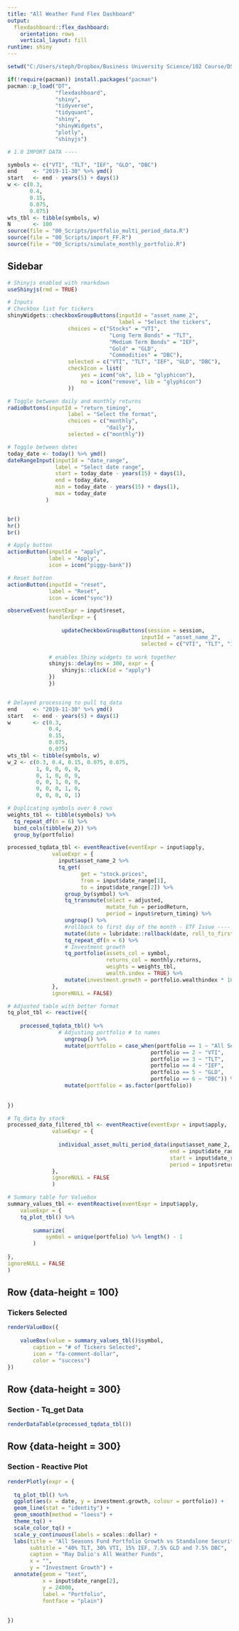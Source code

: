 ```yaml
---
title: "All Weather Fund Flex Dashboard"
output: 
  flexdashboard::flex_dashboard:
    orientation: rows
    vertical_layout: fill
runtime: shiny
---
```


```r
setwd("C:/Users/steph/Dropbox/Business University Science/102 Course/DS4B_102_R_Shiny_Apps_1/Personal Portfolio")

if(!require(pacman)) install.packages("pacman")
pacman::p_load("DT",
               "flexdashboard",
               "shiny",
               "tidyverse",
               "tidyquant",
               "shiny",
               "shinyWidgets",
               "plotly",
               "shinyjs")

```


```r
# 1.0 IMPORT DATA ----

symbols <- c("VTI", "TLT", "IEF", "GLD", "DBC")
end     <- "2019-11-30" %>% ymd()
start   <- end - years(5) + days(1)
w <- c(0.3,
       0.4,
       0.15,
       0.075,
       0.075)
wts_tbl <- tibble(symbols, w)
N       <- 100
source(file = "00_Scripts/portfolio_multi_period_data.R")
source(file = "00_Scripts/import_FF.R")
source(file = "00_Scripts/simulate_monthly_portfolio.R")


```

Sidebar {.sidebar}
----------------------------

```r
# Shinyjs enabled with rmarkdown
useShinyjs(rmd = TRUE)

# Inputs
# Checkbox list for tickers
shinyWidgets::checkboxGroupButtons(inputId = "asset_name_2",
                                   label = "Select the tickers",
                   choices = c("Stocks" = "VTI",
                                "Long Term Bonds" = "TLT",
                                "Medium Term Bonds" = "IEF",
                                "Gold" = "GLD",
                                "Commodities" = "DBC"),
                   selected = c("VTI", "TLT", "IEF", "GLD", "DBC"),
                   checkIcon = list(
                       yes = icon("ok", lib = "glyphicon"),
                       no = icon("remove", lib = "glyphicon")
                   ))

# Toggle between daily and monthly returns
radioButtons(inputId = "return_timing", 
                   label = "Select the format",
                   choices = c("monthly",
                               "daily"),
                   selected = c("monthly"))

# Toggle between dates 
today_date <- today() %>% ymd() 
dateRangeInput(inputId = "date_range",
               label = "Select date range",
               start = today_date - years(15) + days(1),
               end = today_date,
               min = today_date - years(15) + days(1),
               max = today_date
            )


br()
hr()
br()

# Apply button
actionButton(inputId = "apply",
             label = "Apply",
             icon = icon("piggy-bank"))

# Reset button
actionButton(inputId = "reset",
             label = "Reset",
             icon = icon("sync"))

observeEvent(eventExpr = input$reset,
             handlerExpr = {
                 
                 updateCheckboxGroupButtons(session = session,
                                          inputId = "asset_name_2",
                                          selected = c("VTI", "TLT", "IEF", "GLD", "DBC"))
             
             # enables Shiny widgets to work together
             shinyjs::delay(ms = 300, expr = {
                 shinyjs::click(id = "apply")
             })
             })

```


```r

```


```r
# Delayed processing to pull tq_data
end     <- "2019-11-30" %>% ymd()
start   <- end - years(5) + days(1)
w       <- c(0.3,
             0.4,
             0.15,
             0.075,
             0.075)
wts_tbl <- tibble(symbols, w)
w_2 <- c(0.3, 0.4, 0.15, 0.075, 0.075,
         1, 0, 0, 0, 0,
         0, 1, 0, 0, 0,
         0, 0, 1, 0, 0,
         0, 0, 0, 1, 0,
         0, 0, 0, 0, 1)

# Duplicating symbols over 6 rows
weights_tbl <- tibble(symbols) %>%
  tq_repeat_df(n = 6) %>% 
  bind_cols(tibble(w_2)) %>% 
  group_by(portfolio) 

processed_tqdata_tbl <- eventReactive(eventExpr = input$apply,
              valueExpr = {
                input$asset_name_2 %>%   
                tq_get(
                       get = "stock.prices",
                       from = input$date_range[1],
                       to = input$date_range[2]) %>% 
                  group_by(symbol) %>% 
                  tq_transmute(select = adjusted,
                               mutate_fun = periodReturn,
                               period = input$return_timing) %>% 
                  ungroup() %>% 
                  #rollback to first day of the month - ETF Issue ----
                  mutate(date = lubridate::rollback(date, roll_to_first = TRUE)) %>% 
                  tq_repeat_df(n = 6) %>% 
                  # Investment growth
                  tq_portfolio(assets_col = symbol,
                               returns_col = monthly.returns,
                               weights = weights_tbl,
                               wealth.index = TRUE) %>% 
                  mutate(investment.growth = portfolio.wealthindex * 10000)
              },
              ignoreNULL = FALSE)

# Adjusted table with better format
tq_plot_tbl <- reactive({
    
    processed_tqdata_tbl() %>% 
                # Adjusting portfolio # to names
                  ungroup() %>% 
                  mutate(portfolio = case_when(portfolio == 1 ~ "All Seasons Portfolio",
                                             portfolio == 2 ~ "VTI",
                                             portfolio == 3 ~ "TLT",
                                             portfolio == 4 ~ "IEF",
                                             portfolio == 5 ~ "GLD",
                                             portfolio == 6 ~ "DBC")) %>% 
                  mutate(portfolio = as.factor(portfolio))
        
    
})

# Tq_data by stock
processed_data_filtered_tbl <- eventReactive(eventExpr = input$apply,
              valueExpr = {
                  
                individual_asset_multi_period_data(input$asset_name_2, 
                                                   end = input$date_range[2], 
                                                   start = input$date_range[1], 
                                                   period = input$return_timing) 
              },
              ignoreNULL = FALSE
              )

# Summary table for Valuebox
summary_values_tbl <- eventReactive(eventExpr = input$apply,
    valueExpr = {
    tq_plot_tbl() %>% 
        
        summarize(
            symbol = unique(portfolio) %>% length() - 1
        )
    
},
ignoreNULL = FALSE
)


```

Row {data-height = 100}
--------------------------

### Tickers Selected
```r

renderValueBox({
    
    valueBox(value = summary_values_tbl()$symbol,
        caption = "# of Tickers Selected",
        icon = "fa-comment-dollar",
        color = "success")
})

```

<!-- ### Portfolio Return (%) -->
<!-- ```{r} -->

<!-- renderValueBox({ -->

<!--     valueBox(value = summary_values_tbl()$symbol, -->
<!--         caption = "# of Tickers Selected", -->
<!--         icon = "fa-balance-scale-left", -->
<!--         color = "success") -->
<!-- }) -->

<!-- ``` -->


<!-- ### Sharpe Ratio -->
<!-- ```{r} -->

<!-- renderValueBox({ -->

<!--     valueBox(value = summary_values_tbl()$symbol, -->
<!--         caption = "# of Tickers Selected", -->
<!--         icon = "fa-balance-scale-right", -->
<!--         color = "success") -->
<!-- }) -->

<!-- ``` -->

Row {data-height = 300}
---------------------------

### Section - Tq_get Data

```r
renderDataTable(processed_tqdata_tbl())
```



Row {data-height = 300}
---------------------------


### Section - Reactive Plot
```r

renderPlotly(expr = {
    
  tq_plot_tbl() %>% 
  ggplot(aes(x = date, y = investment.growth, colour = portfolio)) + 
  geom_line(stat = "identity") + 
  geom_smooth(method = "loess") + 
  theme_tq() + 
  scale_color_tq() + 
  scale_y_continuous(labels = scales::dollar) + 
  labs(title = "All Seasons Fund Portfolio Growth vs Standalone Security Growth",
       subtitle = "40% TLT, 30% VTI, 15% IEF, 7.5% GLD and 7.5% DBC",
       caption = "Ray Dalio's All Weather Funds",
       x = "",
       y = "Investment Growth") +
  annotate(geom = "text",
           x = input$date_range[2],
           y = 24000,
           label = "Portfolio",
           fontface = "plain")
        
    
})



```

